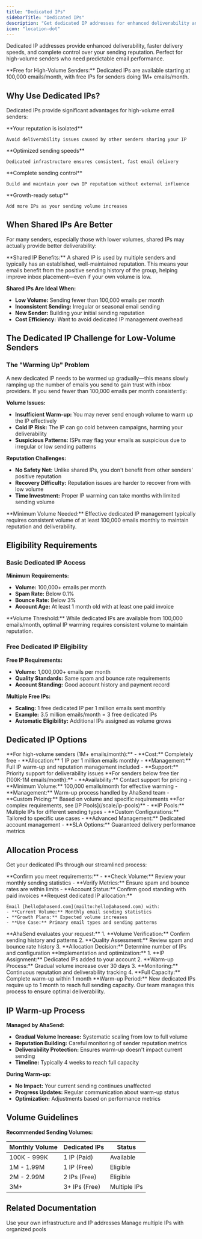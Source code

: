 ```yaml
---
title: "Dedicated IPs"
sidebarTitle: "Dedicated IPs"
description: "Get dedicated IP addresses for enhanced deliverability and sending reputation at scale"
icon: "location-dot"
---
```


Dedicated IP addresses provide enhanced deliverability, faster delivery speeds, and complete control over your sending reputation. Perfect for high-volume senders who need predictable email performance.

<Info>
**Free for High-Volume Senders:** Dedicated IPs are available starting at 100,000 emails/month, with free IPs for senders doing 1M+ emails/month.
</Info>

## Why Use Dedicated IPs?

Dedicated IPs provide significant advantages for high-volume email senders:

<CardGroup cols={2}>
  <Card title="Enhanced Deliverability" icon="paper-plane">
    **Your reputation is isolated**

    Avoid deliverability issues caused by other senders sharing your IP
  </Card>
  <Card title="Faster Delivery" icon="gauge-high">
    **Optimized sending speeds**

    Dedicated infrastructure ensures consistent, fast email delivery
  </Card>
  <Card title="Reputation Control" icon="shield-check">
    **Complete sending control**

    Build and maintain your own IP reputation without external influence
  </Card>
  <Card title="Scalable Infrastructure" icon="arrow-trend-up">
    **Growth-ready setup**

    Add more IPs as your sending volume increases
  </Card>
</CardGroup>

## When Shared IPs Are Better

For many senders, especially those with lower volumes, shared IPs may actually provide better deliverability:

<Note>
**Shared IP Benefits:** A shared IP is used by multiple senders and typically has an established, well-maintained reputation. This means your emails benefit from the positive sending history of the group, helping improve inbox placement—even if your own volume is low.
</Note>

**Shared IPs Are Ideal When:**
- **Low Volume:** Sending fewer than 100,000 emails per month
- **Inconsistent Sending:** Irregular or seasonal email sending
- **New Sender:** Building your initial sending reputation
- **Cost Efficiency:** Want to avoid dedicated IP management overhead

## The Dedicated IP Challenge for Low-Volume Senders

### The "Warming Up" Problem

A new dedicated IP needs to be warmed up gradually—this means slowly ramping up the number of emails you send to gain trust with inbox providers. If you send fewer than 100,000 emails per month consistently:

**Volume Issues:**
- **Insufficient Warm-up:** You may never send enough volume to warm up the IP effectively
- **Cold IP Risk:** The IP can go cold between campaigns, harming your deliverability
- **Suspicious Patterns:** ISPs may flag your emails as suspicious due to irregular or low sending patterns

**Reputation Challenges:**
- **No Safety Net:** Unlike shared IPs, you don't benefit from other senders' positive reputation
- **Recovery Difficulty:** Reputation issues are harder to recover from with low volume
- **Time Investment:** Proper IP warming can take months with limited sending volume

<Warning>
**Minimum Volume Needed:** Effective dedicated IP management typically requires consistent volume of at least 100,000 emails monthly to maintain reputation and deliverability.
</Warning>

## Eligibility Requirements

### Basic Dedicated IP Access

**Minimum Requirements:**
- **Volume:** 100,000+ emails per month
- **Spam Rate:** Below 0.1%
- **Bounce Rate:** Below 3%
- **Account Age:** At least 1 month old with at least one paid invoice

<Note>
**Volume Threshold:** While dedicated IPs are available from 100,000 emails/month, optimal IP warming requires consistent volume to maintain reputation.
</Note>

### Free Dedicated IP Eligibility

**Free IP Requirements:**
- **Volume:** 1,000,000+ emails per month
- **Quality Standards:** Same spam and bounce rate requirements
- **Account Standing:** Good account history and payment record

**Multiple Free IPs:**
- **Scaling:** 1 free dedicated IP per 1 million emails sent monthly
- **Example:** 3.5 million emails/month = 3 free dedicated IPs
- **Automatic Eligibility:** Additional IPs assigned as volume grows

## Dedicated IP Options

<AccordionGroup>
  <Accordion title="Free Dedicated IPs" icon="gift">
    **For high-volume senders (1M+ emails/month):**
    - **Cost:** Completely free
    - **Allocation:** 1 IP per 1 million emails monthly
    - **Management:** Full IP warm-up and reputation management included
    - **Support:** Priority support for deliverability issues
  </Accordion>

  <Accordion title="Paid Dedicated IPs" icon="credit-card">
    **For senders below free tier (100K-1M emails/month):**
    - **Availability:** Contact support for pricing
    - **Minimum Volume:** 100,000 emails/month for effective warming
    - **Management:** Warm-up process handled by AhaSend team
    - **Custom Pricing:** Based on volume and specific requirements
  </Accordion>

  <Accordion title="Enterprise Solutions" icon="building">
    **For complex requirements, see [IP Pools](/scale/ip-pools)**
    - **IP Pools:** Multiple IPs for different sending types
    - **Custom Configurations:** Tailored to specific use cases
    - **Advanced Management:** Dedicated account management
    - **SLA Options:** Guaranteed delivery performance metrics
  </Accordion>
</AccordionGroup>

## Allocation Process

Get your dedicated IPs through our streamlined process:

<Steps>
  <Step title="Verify Eligibility" icon="circle-check">
    **Confirm you meet requirements:**
    - **Check Volume:** Review your monthly sending statistics
    - **Verify Metrics:** Ensure spam and bounce rates are within limits
    - **Account Status:** Confirm good standing with paid invoices
  </Step>

  <Step title="Contact AhaSend" icon="envelope">
    **Request dedicated IP allocation:**

    Email [hello@ahasend.com](mailto:hello@ahasend.com) with:
    - **Current Volume:** Monthly email sending statistics
    - **Growth Plans:** Expected volume increases
    - **Use Case:** Primary email types and sending patterns
  </Step>

  <Step title="Review & Approval" icon="clipboard-check">
    **AhaSend evaluates your request:**
    1. **Volume Verification:** Confirm sending history and patterns
    2. **Quality Assessment:** Review spam and bounce rate history
    3. **Allocation Decision:** Determine number of IPs and configuration
  </Step>

  <Step title="IP Assignment & Warm-up" icon="fire">
    **Implementation and optimization:**
    1. **IP Assignment:** Dedicated IPs added to your account
    2. **Warm-up Process:** Gradual volume increase over 30 days
    3. **Monitoring:** Continuous reputation and deliverability tracking
    4. **Full Capacity:** Complete warm-up within 1 month
  </Step>
</Steps>

<Warning>
**Warm-up Period:** New dedicated IPs require up to 1 month to reach full sending capacity. Our team manages this process to ensure optimal deliverability.
</Warning>

## IP Warm-up Process

**Managed by AhaSend:**
- **Gradual Volume Increase:** Systematic scaling from low to full volume
- **Reputation Building:** Careful monitoring of sender reputation metrics
- **Deliverability Protection:** Ensures warm-up doesn't impact current sending
- **Timeline:** Typically 4 weeks to reach full capacity

**During Warm-up:**
- **No Impact:** Your current sending continues unaffected
- **Progress Updates:** Regular communication about warm-up status
- **Optimization:** Adjustments based on performance metrics

## Volume Guidelines

**Recommended Sending Volumes:**

| Monthly Volume | Dedicated IPs | Status |
|----------------|---------------|---------|
| 100K - 999K | 1 IP (Paid) | Available |
| 1M - 1.99M | 1 IP (Free) | Eligible |
| 2M - 2.99M | 2 IPs (Free) | Eligible |
| 3M+ | 3+ IPs (Free) | Multiple IPs |

## Related Documentation

<CardGroup cols={2}>
  <Card title="Bring Your Own IP" icon="server" href="/scale/byoip">
    Use your own infrastructure and IP addresses
  </Card>

  <Card title="IP Pools" icon="layer-group" href="/scale/ip-pools">
    Manage multiple IPs with organized pools
  </Card>
</CardGroup>
